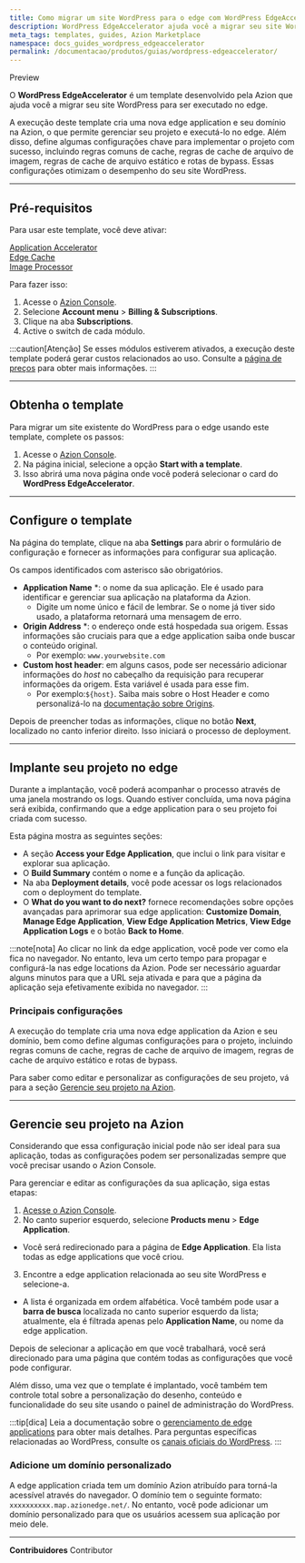 ```yaml
---
title: Como migrar um site WordPress para o edge com WordPress EdgeAccelerator
description: WordPress EdgeAccelerator ajuda você a migrar seu site WordPress para ser executado no edge.
meta_tags: templates, guides, Azion Marketplace
namespace: docs_guides_wordpress_edgeaccelerator
permalink: /documentacao/produtos/guias/wordpress-edgeaccelerator/
---
```


<Tag severity="primary" client:only="vue">
Preview
</Tag>

O **WordPress EdgeAccelerator** é um template desenvolvido pela Azion que ajuda você a migrar seu site WordPress para ser executado no edge.

A execução deste template cria uma nova edge application e seu domínio na Azion, o que permite gerenciar seu projeto e executá-lo no edge. Além disso, define algumas configurações chave para implementar o projeto com sucesso, incluindo regras comuns de cache, regras de cache de arquivo de imagem, regras de cache de arquivo estático e rotas de bypass. Essas configurações otimizam o desempenho do seu site WordPress.

---

## Pré-requisitos

Para usar este template, você deve ativar:

 <Tag severity="info" client:only="vue">[Application Accelerator](/pt-br/documentacao/produtos/build/edge-application/application-accelerator/)</Tag>
<br />
 <Tag severity="info" client:only="vue">[Edge Cache](/pt-br/documentacao/produtos/build/edge-application/edge-cache/)</Tag>
<br />
 <Tag severity="info" client:only="vue">[Image Processor](/pt-br/documentacao/produtos/build/edge-application/image-processor/)</Tag>

Para fazer isso:

1. Acesse o [Azion Console](/en/documentation/products/guides/how-to-access-rtm/).
2. Selecione **Account menu** > **Billing & Subscriptions**.
3. Clique na aba **Subscriptions**.
4. Active o switch de cada módulo.

:::caution[Atenção]
Se esses módulos estiverem ativados, a execução deste template poderá gerar custos relacionados ao uso. Consulte a [página de preços](/pt-br/documentacao/produtos/precos/) para obter mais informações.
:::


---

## Obtenha o template

Para migrar um site existente do WordPress para o edge usando este template, complete os passos:

1. Acesse o [Azion Console](/pt-br/documentacao/produtos/guias/como-acessar-o-rtm/).
2. Na página inicial, selecione a opção **Start with a template**.
3. Isso abrirá uma nova página onde você poderá selecionar o card do **WordPress EdgeAccelerator**.

---

## Configure o template

Na página do template, clique na aba **Settings** para abrir o formulário de configuração e fornecer as informações para configurar sua aplicação.

Os campos identificados com asterisco são obrigatórios.

- **Application Name** *: o nome da sua aplicação. Ele é usado para identificar e gerenciar sua aplicação na plataforma da Azion.
   - Digite um nome único e fácil de lembrar. Se o nome já tiver sido usado, a plataforma retornará uma mensagem de erro.
- **Origin Address** *: o endereço onde está hospedada sua origem. Essas informações são cruciais para que a edge application saiba onde buscar o conteúdo original.
   - Por exemplo: `www.yourwebsite.com`
- **Custom host header**: em alguns casos, pode ser necessário adicionar informações do *host* no cabeçalho da requisição para recuperar informações da origem. Esta variável é usada para esse fim.
   - Por exemplo:`${host}`. Saiba mais sobre o Host Header e como personalizá-lo na [documentação sobre Origins](/pt-br/documentacao/produtos/build/edge-application/origins/).

Depois de preencher todas as informações, clique no botão **Next**, localizado no canto inferior direito. Isso iniciará o processo de deployment.

---

## Implante seu projeto no edge

Durante a implantação, você poderá acompanhar o processo através de uma janela mostrando os logs. Quando estiver concluída, uma nova página será exibida, confirmando que a edge application para o seu projeto foi criada com sucesso.

Esta página mostra as seguintes seções:

- A seção **Access your Edge Application**, que inclui o link para visitar e explorar sua aplicação.
- O **Build Summary** contém o nome e a função da aplicação.
- Na aba **Deployment details**, você pode acessar os logs relacionados com o deployment do template.
- O ⁠**What do you want to do next?** fornece recomendações sobre opções avançadas para aprimorar sua edge application: **Customize Domain**, **Manage Edge Application**, **View Edge Application Metrics**, **View Edge Application Logs** e o botão **Back to Home**.

:::note[nota]
Ao clicar no link da edge application, você pode ver como ela fica no navegador. No entanto, leva um certo tempo para propagar e configurá-la nas edge locations da Azion. Pode ser necessário aguardar alguns minutos para que a URL seja ativada e para que a página da aplicação seja efetivamente exibida no navegador.
:::

### Principais configurações

A execução do template cria uma nova edge application da Azion e seu domínio, bem como define algumas configurações para o projeto, incluindo regras comuns de cache, regras de cache de arquivo de imagem, regras de cache de arquivo estático e rotas de bypass.

Para saber como editar e personalizar as configurações de seu projeto, vá para a seção [Gerencie seu projeto na Azion](#gerencie-seu-projeto-na-azion).

---

## Gerencie seu projeto na Azion

Considerando que essa configuração inicial pode não ser ideal para sua aplicação, todas as configurações podem ser personalizadas sempre que você precisar usando o Azion Console.

Para gerenciar e editar as configurações da sua aplicação, siga estas etapas:

1. [Acesse o Azion Console](https://console.azion.com/).
2. No canto superior esquerdo, selecione **Products menu** > **Edge Application**.
- Você será redirecionado para a página de **Edge Application**. Ela lista todas as edge applications que você criou.
3. Encontre a edge application relacionada ao seu site WordPress e selecione-a.
- A lista é organizada em ordem alfabética. Você também pode usar a **barra de busca** localizada no canto superior esquerdo da lista; atualmente, ela é filtrada apenas pelo **Application Name**, ou nome da edge application.

Depois de selecionar a aplicação em que você trabalhará, você será direcionado para uma página que contém todas as configurações que você pode configurar.

Além disso, uma vez que o template é implantado, você também tem controle total sobre a personalização do desenho, conteúdo e funcionalidade do seu site usando o painel de administração do WordPress.

:::tip[dica]
Leia a documentação sobre o [gerenciamento de edge applications](/pt-br/documentacao/produtos/build/edge-application/primeiros-passos/) para obter mais detalhes. Para perguntas específicas relacionadas ao WordPress, consulte os [canais oficiais do WordPress](https://wordpress.com/).
:::

### Adicione um domínio personalizado

A edge application criada tem um domínio Azion atribuído para torná-la acessível através do navegador. O domínio tem o seguinte formato: `xxxxxxxxxx.map.azionedge.net/`. No entanto, você pode adicionar um domínio personalizado para que os usuários acessem sua aplicação por meio dele.


<LinkButton outlined link="/pt-br/documentacao/produtos/build/edge-application/domains/" label="Leia a documentação de domínios" variant="secondary" /> 



---


**Contribuidores** <ContributorList>Contributor</ContributorList>
